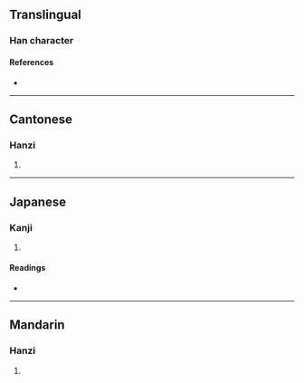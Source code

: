 {{character info/new}}
==Translingual==

===Han character===
{{Han char|rn=64|rad=手|as=17|sn=20|four=53081|canj=QJTO|ids=⿰扌蹇}}

====References====
* {{Han ref|kx=0462.470|dkj=12976|dj=0812.060|hdz=31986.030|uh=6513|ud=25875|bh=F44E|bd=62542}}

----

==Cantonese==

===Hanzi===
{{yue-hanzi|jyut=[[hin1]]|y=hin1}}

# {{defn|lang=yue|sort=手17}}

----

==Japanese==

===Kanji===
{{ja-kanji|grade=|rs=手17}}

# {{defn|lang=ja|sort=手17}}

====Readings====
* {{ja-readings|on=[[けん]] (ken)|kun=[[とる]] (toru)}}

----

==Mandarin==

===Hanzi===
{{cmn-hanzi|pin=[[qiān]] ([[qian1]])|wg=ch'ien<sup>1</sup>}}

# {{defn|lang=cmn|sort=手17}}